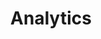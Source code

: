 ---
slug: analytics
title: Analytics
description: Data analysis, performance metrics, and insights-driven decision making
color: blue
featuredPost: analytics-1
---